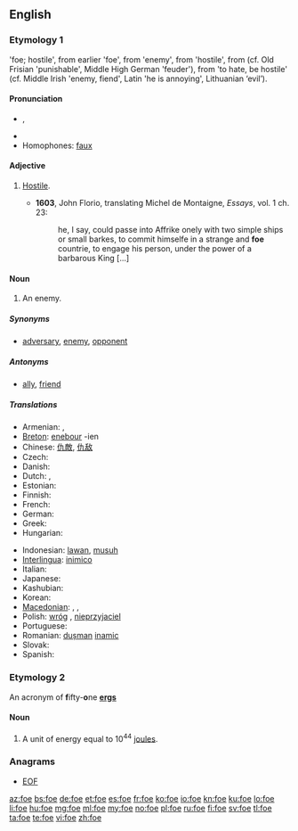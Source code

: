 {{also|FoE|FOE}}
==English==

===Etymology 1===
{{etyl|enm}} {{term|fo|lang=enm}} 'foe; hostile', from earlier {{term|ifo|lang=enm}} 'foe', from {{etyl|ang}} {{term|gefah|ġefāh}} 'enemy', from {{term|fah|fāh}} 'hostile', from {{proto|Germanic|faihaz}} (cf. Old Frisian {{term|fāch|lang=ofs}} 'punishable', Middle High German {{term|gevēch|lang=gmh}} 'feuder'), from {{proto|Indo-European|peik/k̑-}} 'to hate, be hostile' (cf. Middle Irish {{term|oech|lang=mga}} 'enemy, fiend', Latin {{term|piget|lang=la}} 'he is annoying', Lithuanian {{term|pìktas|lang=lt}} ‘evil’).

====Pronunciation====
* {{IPA|/fəʊ/}}, {{audio|en-us-foe.ogg|Audio (US)}}
* {{rhymes|əʊ}}
* Homophones: [[faux]]

====Adjective====
{{en-adj}}

# {{obsolete}} [[hostile|Hostile]].
#* '''1603''', John Florio, translating Michel de Montaigne, ''Essays'', vol. 1 ch. 23:
#*: he, I say, could passe into Affrike onely with two simple ships or small barkes, to commit himselfe in a strange and '''foe''' countrie, to engage his person, under the power of a barbarous King [...]

====Noun====
{{en-noun}}

# An enemy.

=====Synonyms=====
* {{sense|enemy}} [[adversary]], [[enemy]], [[opponent]]

=====Antonyms=====
* {{sense|enemy}} [[ally]], [[friend]]

=====Translations=====
{{trans-top|enemy}}
* Armenian: {{t-|hy|ոսոխ|tr=osox}},  {{t-|hy|թշնամի|tr=t’šnami}}
* [[Breton]]: [[enebour]] {{m}} -ien {{p}}
* Chinese: [[仇敵]], [[仇敌]]
* Czech: {{t-|cs|nepřítel|m}}
* Danish: {{t-|da|fjende|c}}
* Dutch: {{t+|nl|vijand|m}}, {{t+|nl|tegenstander|m}}
* Estonian: {{t|et|vaenlane}}
* Finnish: {{t-|fi|vihollinen}}
* French: {{t+|fr|ennemi|m}}
* German: {{t+|de|Feind|m}}
* Greek: {{t+|el|εχθρός|m}}
* Hungarian: {{t+|hu|ellenség}}
{{trans-mid}}
* Indonesian: [[lawan]], [[musuh]]
* [[Interlingua]]: [[inimico]]
* Italian: {{t+|it|nemico|m}}
* Japanese: {{t+|ja|敵}}
* Kashubian: {{t|csb|warg}}
* Korean: {{t+|ko|적|sc=Hang}}
* [[Macedonian]]: {{t-|mk|душман|m|tr=dúšman}},  {{t|mk|непријател|tr=nepríjatel}},  {{t|mk|непријател|m|tr=nepríjatel}}
* Polish: [[wróg]] {{m}}, [[nieprzyjaciel]] {{m}}
* Portuguese: {{t+|pt|inimigo|m}}
* Romanian: [[dușman]] {{m}} [[inamic]] {{m}}
* Slovak: {{t-|sk|nepriateľ|m}}
* Spanish: {{t+|es|enemigo|m}}
{{trans-bottom}}

===Etymology 2===
An acronym of '''f'''ifty-'''o'''ne '''[[erg]]s'''

====Noun====
{{en-noun}}

# A unit of energy equal to 10<sup>44</sup> [[joule]]s.

===Anagrams===
* [[EOF#English|EOF]]

[[az:foe]]
[[bs:foe]]
[[de:foe]]
[[et:foe]]
[[es:foe]]
[[fr:foe]]
[[ko:foe]]
[[io:foe]]
[[kn:foe]]
[[ku:foe]]
[[lo:foe]]
[[li:foe]]
[[hu:foe]]
[[mg:foe]]
[[ml:foe]]
[[my:foe]]
[[no:foe]]
[[pl:foe]]
[[ru:foe]]
[[fi:foe]]
[[sv:foe]]
[[tl:foe]]
[[ta:foe]]
[[te:foe]]
[[vi:foe]]
[[zh:foe]]